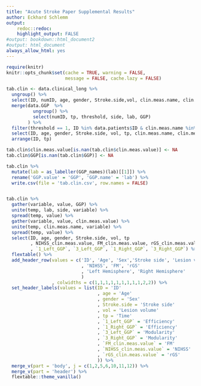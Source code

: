 ```yaml
---
title: "Acute Stroke Paper Supplemental Results"
author: Eckhard Schlemm
output:   
    redoc::redoc:
    highlight_output: FALSE
#output: bookdown::html_document2
#output: html_document
always_allow_html: yes
---
```


```r
require(knitr)
knitr::opts_chunk$set(cache = TRUE, warning = FALSE, 
                      message = FALSE, cache.lazy = FALSE)
```
  
```r
tab.clin <- data.clinical_long %>% 
  ungroup() %>% 
  select(ID, numID, age, gender, Stroke.side,vol, clin.meas.name, clin.meas.value, tp) %>% 
  merge(data.GGP  %>% 
          ungroup() %>% 
          select(numID, tp, threshold, side, lab, GGP)
        ) %>% 
  filter(threshold == 1, ID %in% data.patients$ID & clin.meas.name %in% c('rGS','NIHSS', 'FM') & lab %in% c(1,3)) %>% 
  select(ID, age, gender, Stroke.side, vol, tp, clin.meas.name, clin.meas.value, side, lab, GGP) %>% 
  arrange(ID, tp)

tab.clin$clin.meas.value[is.nan(tab.clin$clin.meas.value)] <- NA
tab.clin$GGP[is.nan(tab.clin$GGP)] <- NA

tab.clin %>% 
  mutate(lab = as_labeller(GGP_names)(lab)[[1]]) %>% 
  rename('GGP.value' = 'GGP', 'GGP.name' = 'lab') %>% 
  write.csv(file = 'tab.clin.csv', row.names = FALSE)


tab.clin %>% 
  gather(variable, value, GGP) %>% 
  unite(temp, lab, side, variable) %>% 
  spread(temp, value) %>%
  gather(variable, value, clin.meas.value) %>% 
  unite(temp, clin.meas.name, variable) %>% 
  spread(temp, value) %>%
  select(ID, age, gender, Stroke.side, vol, tp
         , NIHSS_clin.meas.value, FM_clin.meas.value, rGS_clin.meas.value
         , `1_Left_GGP`, `3_Left_GGP`, `1_Right_GGP`, `3_Right_GGP`) %>% 
  flextable() %>% 
  add_header_row(values = c('ID', 'Age', 'Sex','Stroke side', 'Lesion volume', 'Time'
                            , 'NIHSS', 'FM', 'rGS'
                            , 'Left Hemisphere', 'Right Hemisphere'
                            )
                 , colwidths = c(1,1,1,1,1,1,1,1,1,2,2)) %>% 
  set_header_labels(values = list(ID = 'ID'
                                  , age = 'Age'
                                  , gender = 'Sex'
                                  , Stroke.side = 'Stroke side'
                                  , vol = 'Lesion volume'
                                  , tp = 'Time'
                                  , `1_Left_GGP` = 'Efficiency'
                                  , `1_Right_GGP` = 'Efficiency'
                                  , `3_Left_GGP` = 'Modularity'
                                  , `3_Right_GGP` = 'Modularity'
                                  , `FM_clin.meas.value` = 'FM'
                                  , `NIHSS_clin.meas.value` = 'NIHSS'
                                  , `rGS_clin.meas.value` = 'rGS'
                                  )) %>% 
  merge_v(part = 'body', j = c(1,2,5,6,10,11,12)) %>% 
  merge_v(part = 'header') %>%
  flextable::theme_vanilla()
```